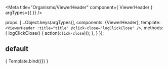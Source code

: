 
<Meta
  title="Organisms/ViewerHeader"
  component={ ViewerHeader }
  argTypes={{
  }}
/>

  props: [...Object.keys(argTypes)],
  components: {ViewerHeader},
  template: `
      <ViewerHeader
        :title="title"
        @click-close="logClickClose"
      />
    `,
  methods: {
    logClickClose() {
      action(`click-close`)();
    },
  }
});

## default
<Canvas>
  <Story
    name="default"
    parameters={{ layout: `fullscreen` }}
    args = {{
      title: `일이삼사오육칠팔구십일이삼사오육칠팔구십일이삼사오육칠팔구십일이삼사오육칠팔구십일이`,
    }}
  >
    { Template.bind({}) }
  </Story>
</Canvas>
